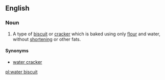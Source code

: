 ==English==
{{wikipedia}}
===Noun===
{{en-noun|head=[[water]] [[biscuit]]}}

# A type of [[biscuit]] or [[cracker]] which is baked using only [[flour]] and water, without [[shortening]] or other fats.

====Synonyms====
* [[water cracker]] {{qualifier|US}}

[[pl:water biscuit]]